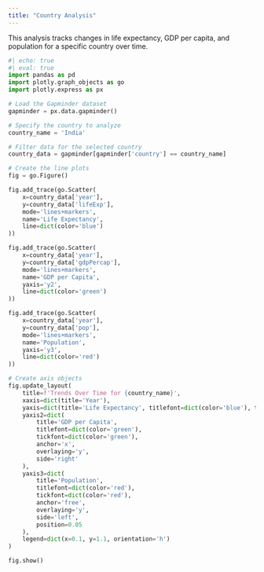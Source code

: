 ```yaml
---
title: "Country Analysis"
---
```


This analysis tracks changes in life expectancy, GDP per capita, and population for a specific country over time.

```python
#| echo: true
#| eval: true
import pandas as pd
import plotly.graph_objects as go
import plotly.express as px

# Load the Gapminder dataset
gapminder = px.data.gapminder()

# Specify the country to analyze
country_name = 'India'

# Filter data for the selected country
country_data = gapminder[gapminder['country'] == country_name]

# Create the line plots
fig = go.Figure()

fig.add_trace(go.Scatter(
    x=country_data['year'],
    y=country_data['lifeExp'],
    mode='lines+markers',
    name='Life Expectancy',
    line=dict(color='blue')
))

fig.add_trace(go.Scatter(
    x=country_data['year'],
    y=country_data['gdpPercap'],
    mode='lines+markers',
    name='GDP per Capita',
    yaxis='y2',
    line=dict(color='green')
))

fig.add_trace(go.Scatter(
    x=country_data['year'],
    y=country_data['pop'],
    mode='lines+markers',
    name='Population',
    yaxis='y3',
    line=dict(color='red')
))

# Create axis objects
fig.update_layout(
    title=f'Trends Over Time for {country_name}',
    xaxis=dict(title='Year'),
    yaxis=dict(title='Life Expectancy', titlefont=dict(color='blue'), tickfont=dict(color='blue')),
    yaxis2=dict(
        title='GDP per Capita',
        titlefont=dict(color='green'),
        tickfont=dict(color='green'),
        anchor='x',
        overlaying='y',
        side='right'
    ),
    yaxis3=dict(
        title='Population',
        titlefont=dict(color='red'),
        tickfont=dict(color='red'),
        anchor='free',
        overlaying='y',
        side='left',
        position=0.05
    ),
    legend=dict(x=0.1, y=1.1, orientation='h')
)

fig.show()
```
